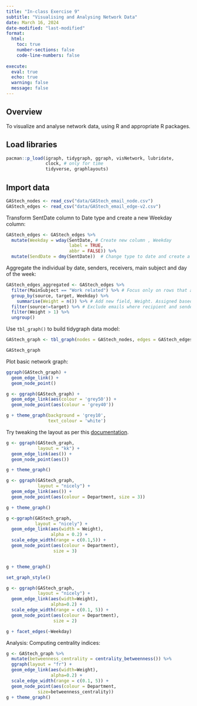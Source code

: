 ```yaml
---
title: "In-class Exercise 9"
subtitle: "Visualising and Analysing Network Data"
date: March 16, 2024
date-modified: "last-modified"
format:
  html:
    toc: true
    number-sections: false
    code-line-numbers: false
    
execute: 
  eval: true
  echo: true
  warning: false
  message: false
---
```


## Overview

To visualize and analyse network data, using R and appropriate R packages.

## Load libraries

```r
pacman::p_load(igraph, tidygraph, ggraph, visNetwork, lubridate, 
               clock, # only for time
               tidyverse, graphlayouts)
```

## Import data

```r
GAStech_nodes <- read_csv("data/GAStech_email_node.csv")
GAStech_edges <- read_csv("data/GAStech_email_edge-v2.csv")
```

Transform SentDate column to Date type and create a new Weekday column:

```r
GAStech_edges <- GAStech_edges %>%
  mutate(Weekday = wday(SentDate, # Create new column , Weekday
                        label = TRUE,
                        abbr = FALSE)) %>%
  mutate(SendDate = dmy(SentDate))  # Change type to date and create a new column, Senddate
```

Aggregate the individual by date, senders, receivers, main subject and day of the week:

```r
GAStech_edges_aggregated <- GAStech_edges %>%
  filter(MainSubject == "Work related") %>% # Focus only on rows that are 'Work related'
  group_by(source, target, Weekday) %>%
    summarise(Weight = n()) %>% # Add new field, Weight. Assigned based on summarise function..?
  filter(source!=target) %>% # Exclude emails where recipient and sender are the same. 
  filter(Weight > 1) %>% 
  ungroup()
```

Use `tbl_graph()` to build tidygraph data model:

```r
GAStech_graph <- tbl_graph(nodes = GAStech_nodes, edges = GAStech_edges_aggregated, directed = TRUE)
```

```r
GAStech_graph
```

Plot basic network graph:

```r
ggraph(GAStech_graph) +
  geom_edge_link() +
  geom_node_point()
```

```r
g <- ggraph(GAStech_graph) + 
  geom_edge_link(aes(colour = 'grey50')) +
  geom_node_point(aes(colour = 'grey40'))

g + theme_graph(background = 'grey10',
                text_colour = 'white')
```

Try tweaking the layout as per this [documentation](https://r.igraph.org/reference/layout_.html).

```r
g <- ggraph(GAStech_graph,
            layout = "kk") + 
  geom_edge_link(aes()) +
  geom_node_point(aes())

g + theme_graph()
```

```r
g <- ggraph(GAStech_graph,
            layout = "nicely") + 
  geom_edge_link(aes()) +
  geom_node_point(aes(colour = Department, size = 3))

g + theme_graph()
```

```r
g <-ggraph(GAStech_graph,
           layout = "nicely") +
  geom_edge_link(aes(width = Weight),
                 alpha = 0.2) +
  scale_edge_width(range = c(0.1,5)) +
  geom_node_point(aes(colour = Department),
                  size = 3)


g + theme_graph()
```

```r
set_graph_style()

g <- ggraph(GAStech_graph, 
            layout = "nicely") + 
  geom_edge_link(aes(width=Weight), 
                 alpha=0.2) +
  scale_edge_width(range = c(0.1, 5)) +
  geom_node_point(aes(colour = Department), 
                  size = 2)

g + facet_edges(~Weekday)
```

Analysis: Computing centrality indices:

```r
g <- GAStech_graph %>%
  mutate(betweenness_centrality = centrality_betweenness()) %>%
  ggraph(layout = "fr") + 
  geom_edge_link(aes(width=Weight), 
                 alpha=0.2) +
  scale_edge_width(range = c(0.1, 5)) +
  geom_node_point(aes(colour = Department,
            size=betweenness_centrality))
g + theme_graph()
```
